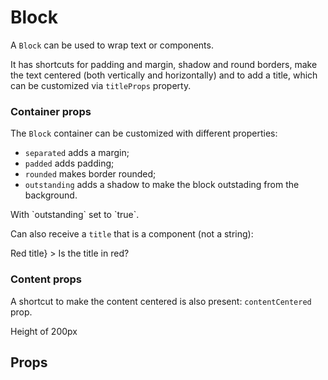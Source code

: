 

<Meta title="Components/Block" component={Block} />

# Block

A `Block` can be used to wrap text or components.

It has shortcuts for padding and margin, shadow and round borders,
make the text centered (both vertically and horizontally) and to add a title,
which can be customized via `titleProps` property.

<Preview>
    <Story name="Default">
        <Block title="Block title">
            <Lorem />
        </Block>
    </Story>
</Preview>

### Container props

The `Block` container can be customized with different properties:

-   `separated` adds a margin;
-   `padded` adds padding;
-   `rounded` makes border rounded;
-   `outstanding` adds a shadow to make the block outstading from the background.

<Preview>
    <Story name="Container properties">
        <Block outstanding={true} rounded={false}>
            With `outstanding` set to `true`.
            <Lorem paragraphs={1} />
        </Block>
    </Story>
</Preview>

Can also receive a `title` that is a component (not a string):

<Preview>
    <Story name="Container title component">
        <Block
            outstanding={true}
            rounded={false}
            title={<h2 style={{ color: 'red' }}>Red title</h2>}
        >
            Is the title in red?
            <Lorem paragraphs={1} />
        </Block>
    </Story>
</Preview>

### Content props

A shortcut to make the content centered is also present: `contentCentered` prop.

<Preview>
    <Story name="Content properties">
        <Block outstanding={true} contentCentered={true} style={{ height: 200 }}>
            Height of 200px
        </Block>
    </Story>
</Preview>

## Props

<Props of={Block} />
